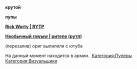 '''крутой'''

{{Инфобокс_для_пуперов|другие_ники = kolmaddy, kolmad dad|сферы_творчества = rytp|год_начала = 2015|ссылки = [https://www.youtube.com/channel/UCOILAkDvEALOcImsv7mdVUw канал]
[https://vk.com/kolmad_lab группа вк]|image3 = Z2qqs7k290M.jpg}}
'''пупы'''

'''[https://www.youtube.com/watch?v=f8_KzbTU0yA Rick Worty | RYTP ]'''

'''[https://youtu.be/JqerWfr-m-I Необычный rawыw | ритепе (рутп) ]'''

(перезалив) ориг выпилили с ютуба 

На данный момент находится в армии. 
[[Категория:Пуперы]]
[[Категория:Визуальщики]]
